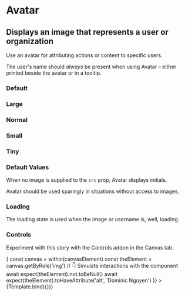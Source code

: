 

<Meta title="Atoms/Avatar" component={Avatar} />

# Avatar

## Displays an image that represents a user or organization

Use an avatar for attributing actions or content to specific users.

The user's name should _always_ be present when using Avatar – either printed
beside the avatar or in a tooltip.

<ArgsTable story="Default" />


### Default

<Canvas>
  <Story name="Default">
    <Avatar
      username="Tom Coleman"
      src="https://avatars2.githubusercontent.com/u/132554"
    />
    <Avatar username="Tom Coleman" />
  </Story>
</Canvas>

### Large

<Canvas>
  <Story name="Large">
    <Avatar
      size="large"
      username="Tom Coleman"
      src="https://avatars2.githubusercontent.com/u/132554"
    />
    <Avatar size="large" username="Tom Coleman" />
  </Story>
</Canvas>

### Normal

<Canvas>
  <Story name="Normal">
    <Avatar
      size="normal"
      username="Tom Coleman"
      src="https://avatars2.githubusercontent.com/u/132554"
    />
    <Avatar size="normal" username="Tom Coleman" />
  </Story>
</Canvas>

### Small

<Canvas>
  <Story name="Small">
    <Avatar
      size="small"
      username="Tom Coleman"
      src="https://avatars2.githubusercontent.com/u/132554"
    />
    <Avatar size="small" username="Tom Coleman" />
  </Story>
</Canvas>

### Tiny

<Canvas>
  <Story name="Tiny">
    <Avatar
      size="tiny"
      username="Tom Coleman"
      src="https://avatars2.githubusercontent.com/u/132554"
    />
    <Avatar size="tiny" username="Tom Coleman" />
  </Story>
</Canvas>

### Default Values

When no image is supplied to the `src` prop, Avatar displays initials.

Avatar should be used sparingly in situations without access to images.

<Story name="initials">
  <div>
    <Avatar username="Tom Coleman" />
    <Avatar username="Dominic Nguyen" />
    <Avatar username="Kyle Suss" />
    <Avatar username="Michael Shilman" />
  </div>
</Story>

### Loading

The loading state is used when the image or username is, well, loading.

<Story name="loading">
  <div>
    <Avatar size="large" loading />
    <Avatar size="medium" loading />
    <Avatar size="small" loading />
    <Avatar size="tiny" loading />
  </div>
</Story>

### Controls

Experiment with this story with the Controls addon in the Canvas tab.

<Canvas>
  <Story
    name="controls"
    args={{
      loading: false,
      size: 'tiny',
      username: 'Dominic Nguyen',
      src: 'https://avatars2.githubusercontent.com/u/263385'
    }}
    // https://storybook.js.org/docs/react/api/mdx#play-function
    play={async ({ canvasElement }) => {
      const canvas = within(canvasElement)
      const theElement = canvas.getByRole('img')
      // 👇 Simulate interactions with the component
      await expect(theElement).not.toBeNull()
      await expect(theElement).toHaveAttribute('alt', 'Dominic Nguyen')
    }}
  >
    {Template.bind({})}
  </Story>
</Canvas>
